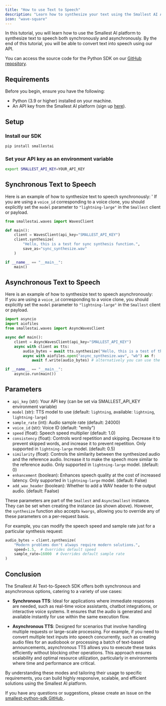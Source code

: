 ```yaml
---
title: "How to use Text to Speech"
description: "Learn how to synthesize your text using the Smallest AI API."
icon: "wave-square"
---
```


In this tutorial, you will learn how to use the Smallest AI platform to synthesize text to speech both synchronously and asynchronously. By the end of this tutorial, you will be able to convert text into speech using our API.  

You can access the source code for the Python SDK on our [GitHub repository](https://github.com/smallest-inc/smallest-python-sdk).  

## Requirements

Before you begin, ensure you have the following:

- Python (3.9 or higher) installed on your machine.
- An API key from the Smallest AI platform (sign up [here](https://waves.smallest.ai)).  

## Setup  

### Install our SDK
```bash
pip install smallestai
``` 

### Set your API key as an environment variable
```bash
export SMALLEST_API_KEY=YOUR_API_KEY
```  

## Synchronous Text to Speech

Here is an example of how to synthesize text to speech synchronously:  '
<Note>
If you are using a `voice_id` corresponding to a voice clone, you should explicitly set the `model` parameter to `"lightning-large"` in the `Smallest` client or payload.
</Note>
<CodeGroup>
```python python
from smallestai.waves import WavesClient

def main():
    client = WavesClient(api_key="SMALLEST_API_KEY")
    client.synthesize(
        "Hello, this is a test for sync synthesis function.",
        save_as="sync_synthesize.wav"
    )

if __name__ == "__main__":
    main()
```
</CodeGroup>  

## Asynchronous Text to Speech

Here is an example of how to synthesize text to speech asynchronously:  
<Note>
If you are using a `voice_id` corresponding to a voice clone, you should explicitly set the `model` parameter to `"lightning-large"` in the `Smallest` client or payload.
</Note>
<CodeGroup>
```python python
import asyncio
import aiofiles
from smallestai.waves import AsyncWavesClient

async def main():
    client = AsyncWavesClient(api_key="SMALLEST_API_KEY")
    async with client as tts:
        audio_bytes = await tts.synthesize("Hello, this is a test of the async synthesis function.") 
        async with aiofiles.open("async_synthesize.wav", "wb") as f:
            await f.write(audio_bytes) # alternatively you can use the `save_as` parameter.

if __name__ == "__main__":
    asyncio.run(main())
```
</CodeGroup>

## Parameters   

- `api_key` (str): Your API key (can be set via SMALLEST_API_KEY environment variable)
- `model` (str): TTS model to use (default: `lightning`, available: `lightning`, `lightning-large`)
- `sample_rate` (int): Audio sample rate (default: 24000)
- `voice_id` (str): Voice ID (default: "emily")
- `speed` (float): Speech speed multiplier (default: 1.0)
- `consistency` (float): Controls word repetition and skipping. Decrease it to prevent skipped words, and increase it to prevent repetition. Only supported in `lightning-large` model. (default: 0.5)
- `similarity` (float): Controls the similarity between the synthesized audio and the reference audio. Increase it to make the speech more similar to the reference audio. Only supported in `lightning-large` model. (default: 0)
- `enhancement` (boolean): Enhances speech quality at the cost of increased latency. Only supported in `lightning-large` model. (default: False)
- `add_wav_header` (boolean): Whether to add a WAV header to the output audio. (default: Faalse)


These parameters are part of the `Smallest` and `AsyncSmallest` instance. They can be set when creating the instance (as shown above). However, the `synthesize` function also accepts `kwargs`, allowing you to override any of these parameters on a per-request basis.  

For example, you can modify the speech speed and sample rate just for a particular synthesis request:   
<CodeGroup> 
```python python
audio_bytes = client.synthesize(
    "Modern problems don't always require modern solutions.",
    speed=1.5,  # Overrides default speed
    sample_rate=16000  # Overrides default sample rate
)
```  
</CodeGroup>

## Conclusion  

The Smallest AI Text-to-Speech SDK offers both synchronous and asynchronous options, catering to a variety of use cases:  

- **Synchronous TTS**: Ideal for applications where immediate responses are needed, such as real-time voice assistants, chatbot integrations, or interactive voice systems. It ensures that the audio is generated and available instantly for use within the same execution flow.  

- **Asynchronous TTS**: Designed for scenarios that involve handling multiple requests or large-scale processing. For example, if you need to convert multiple text inputs into speech concurrently, such as creating audio files for an audiobook or processing a batch of text-based announcements, asynchronous TTS allows you to execute these tasks efficiently without blocking other operations. This approach ensures scalability and optimal resource utilization, particularly in environments where time and performance are critical.  

By understanding these modes and tailoring their usage to specific requirements, you can build highly responsive, scalable, and efficient solutions using the Smallest AI platform.


If you have any questions or suggestions, please create an issue on the [smallest-python-sdk GitHub <Icon icon="arrow-up-right-from-square" iconType="solid" />](https://github.com/smallest-inc/smallest-python-sdk).
